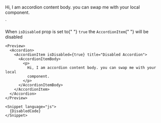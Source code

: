 


<Accordion>
        <AccordionItem
            disabled={true}
            title="Accordion title"
        >
            <AccordionItemBody>
                <p>
                Hi, I am accordion content body. you can swap me with your local
                component.
                </p>
            </AccordionItemBody>
        </AccordionItem>
</Accordion>
`

<Section style={{ paddingTop: 0 }}>
  <Section title="Disabled" style={{ paddingTop: 0, paddingLeft: 0 }}>
    <p>
      When <Code small={true}>isDisabled</Code> prop is set to{" "}
      <Code small={true}>true</Code> the <Code small={true}>AccordionItem</Code>{" "}
      will be disabled
    </p>

    <Preview>
      <Accordion>
        <AccordionItem isDisabled={true} title="Disabled Accordion">
          <AccordionItemBody>
            <p>
              Hi, I am accordion content body. you can swap me with your local
              component.
            </p>
          </AccordionItemBody>
        </AccordionItem>
      </Accordion>
    </Preview>

    <Snippet language="js">
      {DisabledCode}
    </Snippet>
  </Section>
</Section>
